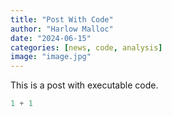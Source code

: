 ```yaml
---
title: "Post With Code"
author: "Harlow Malloc"
date: "2024-06-15"
categories: [news, code, analysis]
image: "image.jpg"
---
```


This is a post with executable code.

```python
1 + 1
```
